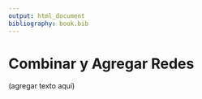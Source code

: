 ```yaml
---
output: html_document
bibliography: book.bib
---
```


# Combinar y Agregar Redes

(agregar texto aquí)
